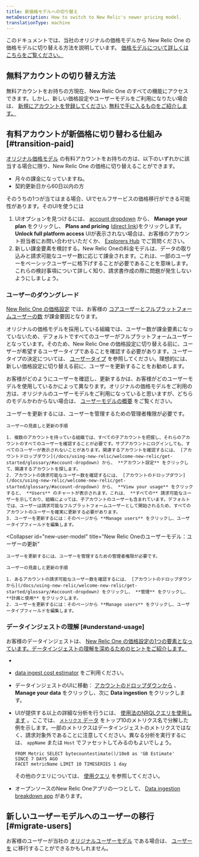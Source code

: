 ```yaml
---
title: 新価格モデルへの切り替え
metaDescription: How to switch to New Relic's newer pricing model.
translationType: machine
---
```


このドキュメントでは、当社のオリジナルの価格モデルから New Relic One の価格モデルに切り替える方法を説明しています。 [価格モデルについて詳しくはこちらをご覧ください。](/docs/accounts/original-accounts-billing/original-product-based-pricing/overview-pricing-models)

## 無料アカウントの切り替え方法

無料アカウントをお持ちの方現在、New Relic One のすべての機能にアクセスできます。しかし、新しい価格設定やユーザーモデルをご利用になりたい場合は、 [新規にアカウントを登録してください](https://newrelic.com/signup/). [無料で手に入るものをご紹介します。](/docs/accounts/accounts-billing/new-relic-one-pricing-billing/new-relic-one-pricing-billing/#free)

## 有料アカウントが新価格に切り替わる仕組み [#transition-paid]

[オリジナル価格モデル](/docs/accounts/original-accounts-billing/original-product-based-pricing/overview-user-models) の有料アカウントをお持ちの方は、以下のいずれかに該当する場合に限り、New Relic One の価格に切り替えることができます。

* 月々の課金になっていますね。
* 契約更新日から60日以内の方

そのうちの1つが当てはまる場合、UIでセルフサービスの価格移行ができる可能性があります。そのUIを使うには

1. UIオプションを見つけるには、 [account dropdown](/docs/using-new-relic/welcome-new-relic/get-started/glossary/#account-dropdown) から、 **Manage your plan** をクリックし、 **Plans and pricing** ([direct link](https://one.newrelic.com/launcher/nr1-core.settings?pane=eyJhY2NvdW50SWQiOjI0NDEyODYsIm5lcmRsZXRJZCI6ImNvbW1lcmNlLW5lcmRsZXRzLm5yLXNob3AtZW50cnkiLCJwYXRoIjoiL3BsYW5zLWFuZC1wcmljaW5nIiwibWlncmF0aW9uRWxpZ2libGUiOnRydWUsImFjY291bnROYW1lIjoiU3RyYWRvcyBMYWJzIn0=&platform%5BaccountId%5D=))をクリックします。 **Unlock full platform access** UIが表示されない場合は、お客様のアカウント担当者にお問い合わせいただくか、 [Explorers Hub](https://discuss.newrelic.com/) でご質問ください。
2. 新しい課金要素を検討する。New Relic Oneの料金モデルは、データの取り込みと請求可能なユーザー数に応じて課金されます。これは、一部のユーザーをベーシックユーザーに格下げすることが必要であることを意味します。これらの検討事項について詳しく知り、請求書作成の際に問題が発生しないようにしましょう。

### ユーザーのダウングレード

[New Relic One の価格設定](/docs/accounts/accounts-billing/new-relic-one-pricing-billing/new-relic-one-pricing-billing/) では、お客様の [コアユーザーとフルプラットフォームユーザーの数](/docs/accounts/accounts-billing/new-relic-one-user-management/user-type) が課金要因となります。

オリジナルの価格モデルを採用している組織では、ユーザー数が課金要素になっていないため、デフォルトですべてのユーザーがフルプラットフォームユーザーとなっています。そのため、New Relic One の価格設定に切り替える前に、ユーザーが希望するユーザータイプであることを確認する必要があります。ユーザータイプの決定については、 [ユーザータイプ](/docs/accounts/accounts-billing/new-relic-one-user-management/user-type) を参照してください。理想的には、新しい価格設定に切り替える前に、ユーザーを更新することをお勧めします。

お客様がどのようにユーザーを確認し、更新するかは、お客様がどのユーザーモデルを使用しているかによって異なります。オリジナルの価格モデルをご利用の方は、オリジナルのユーザーモデルをご利用になっていると思いますが、どちらのモデルかわからない場合は、 [ユーザーモデルの概要](/docs/accounts/original-accounts-billing/original-product-based-pricing/overview-user-models) をご覧ください。

<CollapserGroup>
  <Collapser
    id="original-model"
    title="オリジナルのユーザーモデル：ユーザーの更新"
  >
    ユーザーを更新するには、ユーザーを管理するための管理者権限が必要です。

    ユーザーの見直しと更新の手順

    1. 複数のアカウントを持っている組織では、すべての子アカウントを把握し、それらのアカウントのすべてのユーザーを確認することが必要です。サブアカウントにログインしても、すべてのユーザーが表示されないことがあります。関連するアカウントを確認するには、 [アカウントドロップダウン](/docs/using-new-relic/welcome-new-relic/get-started/glossary/#account-dropdown) から、 **アカウント設定** をクリックして、関連するアカウントを探します。
    2. アカウントの請求可能なユーザー数を確認するには、 [アカウントのドロップダウン](/docs/using-new-relic/welcome-new-relic/get-started/glossary/#account-dropdown) から、 **View your usage** をクリックすると、 **Users** のチャートが表示されます。これは、 **すべての** 請求可能なユーザーを示しており、組織によっては、子アカウントのユーザーも含まれています。デフォルトでは、ユーザーは請求可能なフルプラットフォームユーザーとして開始されるため、すべてのアカウントのユーザーを確実に更新する必要があります。
    3. ユーザーを更新するには：そのページから **Manage users** をクリックし、ユーザータイプフィールドを編集します。
  </Collapser>

  <Collapser
    id="new-user-model"
    title="New Relic Oneのユーザーモデル：ユーザーの更新"
  >
    ユーザーを更新するには、ユーザーを管理するための管理者権限が必要です。

    ユーザーの見直しと更新の手順

    1. あるアカウントの請求可能なユーザー数を確認するには、 [アカウントのドロップダウンから](/docs/using-new-relic/welcome-new-relic/get-started/glossary/#account-dropdown) をクリックし、 **管理** をクリックし、 **計画と使用** をクリックします。
    2. ユーザーを更新するには：そのページから **Manage users** をクリックし、ユーザータイプフィールドを編集します。
  </Collapser>
</CollapserGroup>

### データインジェストの理解 [#understand-usage]

お客様のデータインジェストは、 [New Relic One の価格設定の1つの要素となっています。データインジェストの理解を深めるためのヒントをご紹介します。](/docs/accounts/accounts-billing/new-relic-one-pricing-billing/new-relic-one-pricing-billing)

[](/docs/accounts/accounts-billing/new-relic-one-pricing-billing/new-relic-one-pricing-billing)

* [](/docs/accounts/accounts-billing/new-relic-one-pricing-billing/new-relic-one-pricing-billing)

* [](/docs/accounts/accounts-billing/new-relic-one-pricing-billing/new-relic-one-pricing-billing)[data ingest cost estimator](/docs/data-apis/manage-data/calculate-data-ingest) をご利用ください。

* データインジェストのUIに移動： [アカウントのドロップダウンから](/docs/using-new-relic/welcome-new-relic/get-started/glossary/#account-dropdown) 、 **Manage your data** をクリックし、次に **Data ingestion** をクリックします。

* UIが提供する以上の詳細な分析を行うには、 [使用法のNRQLクエリを使用します](/docs/accounts/accounts-billing/new-relic-one-pricing-billing/usage-queries-alerts) 。ここでは、 [`メトリクス` データ](/docs/telemetry-data-platform/understand-data/new-relic-data-types/#dimensional-metrics) をトップ10のメトリクス名で分解した例を示します。一部のメトリクスはデータインジェストのメトリクスではなく、請求対象外であることに注意してください。異なる分析を実行するには、 `appName` または `Host` でファセットしてみるのもよいでしょう。

  ```
  FROM Metric SELECT bytecountestimate()/10e8 as 'GB Estimate' 
  SINCE 7 DAYS AGO 
  FACET metricName LIMIT 10 TIMESERIES 1 day
  ```

  その他のクエリについては、 [使用クエリ](/docs/accounts/accounts-billing/new-relic-one-pricing-users/usage-queries-alerts/) を参照してください。

* オープンソースのNew Relic Oneアプリの一つとして、 [Data ingestion breakdown app](https://newrelic.com/instant-observability/account-data-ingestion/51e66f0d-153c-493c-a75c-a386c3f170ce) があります。

## 新しいユーザーモデルへのユーザーの移行 [#migrate-users]

お客様のユーザーが当社の [オリジナルユーザーモデル](/docs/accounts/original-accounts-billing/original-users-roles/overview-user-models) である場合は、 [ユーザーを](/docs/accounts/original-accounts-billing/original-users-roles/user-migration/) に移行することができるかもしれません。
